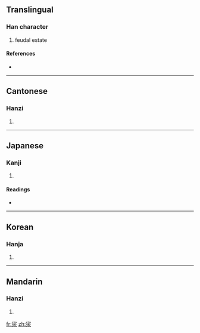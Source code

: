 ==Translingual==

===Han character===
{{Han char|rn=40|rad=宀|as=08|sn=11|four=3090<sub>4</sub>|canj=十月木 (JBD)}}

# feudal estate

====References====
* {{Han ref|kx=0287.180|dkj=07198|dj=0569.040|hdz=20940.010|uh=5BC0|ud=23488|bh=D4F2|bd=54514}}

----

==Cantonese==

===Hanzi===
{{yue-hanzi|jyut=|y=choi2}}

# {{defn|Cantonese|sort=宀08}}

----

==Japanese==

===Kanji===
{{ja-kanji|grade=|rs=宀08}}

# {{defn|Japanese|sort=宀08}}

====Readings====
* {{ja-readings|on=[[さい]] (sai)|kun=[[ちぎょうしょ]] (chigyousho), [[つかさ]] (tsukasa)}}

----

==Korean==

===Hanja===
{{ko-hanja|hangeul=채|rv=chae|mr=ch'ae}}

# {{defn|Korean|sort=宀08}}

----

==Mandarin==

===Hanzi===
{{cmn-hanzi|pin=[[cài]] ([[cai4]]), [[jié]] ([[jie2]])|wg=ts'ai<sup>4</sup>, chieh<sup>2</sup>}}

# {{defn|Mandarin|sort=宀08}}

[[fr:寀]]
[[zh:寀]]